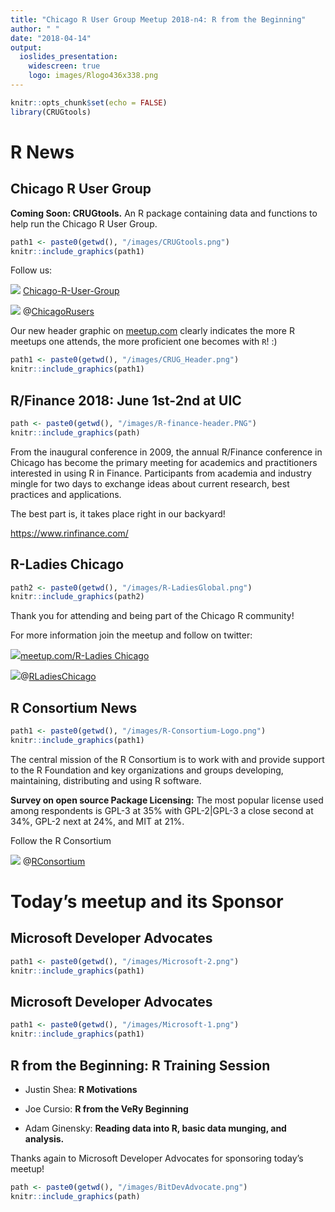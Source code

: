 ```yaml
---
title: "Chicago R User Group Meetup 2018-n4: R from the Beginning"
author: " "
date: "2018-04-14"
output:
  ioslides_presentation:
    widescreen: true
    logo: images/Rlogo436x338.png
---
```


```r
knitr::opts_chunk$set(echo = FALSE)
library(CRUGtools)
```

# R News

## Chicago R User Group {.smaller .columns-2}


**Coming Soon: CRUGtools.** An R package containing data and functions to help run the Chicago R User Group.

```r
path1 <- paste0(getwd(), "/images/CRUGtools.png")
knitr::include_graphics(path1)
```

Follow us:

![](images/GitHub-Mark.png) [Chicago-R-User-Group](https://twitter.com/ChicagoRusers)


![](images/twitter50x41.png) @[ChicagoRusers](https://twitter.com/ChicagoRusers)


Our new header graphic on [meetup.com](https://www.meetup.com/ChicagoRUG) clearly indicates the more R meetups one attends, the more proficient one becomes with `R`! :)

```r
path1 <- paste0(getwd(), "/images/CRUG_Header.png")
knitr::include_graphics(path1)
```

## R/Finance 2018: June 1st-2nd at UIC {.smaller}

```r
path <- paste0(getwd(), "/images/R-finance-header.PNG")
knitr::include_graphics(path)
```

From the inaugural conference in 2009, the annual R/Finance conference in Chicago has become the primary meeting for academics and practitioners interested in using R in Finance. Participants from academia and industry mingle for two days to exchange ideas about current research, best practices and applications.

The best part is, it takes place right in our backyard! 

[https://www.rinfinance.com/](https://www.rinfinance.com/)

## R-Ladies Chicago

```r
path2 <- paste0(getwd(), "/images/R-LadiesGlobal.png")
knitr::include_graphics(path2)
```


Thank you for attending and being part of the Chicago R community!

For more information join the meetup and follow on twitter:


![](images/m_swarm_50x50.png)[meetup.com/R-Ladies Chicago](https://www.meetup.com/rladies-chicago/)


![](images/twitter50x41.png)@[RLadiesChicago](https://twitter.com/RLadiesChicago)


## R Consortium News {.smaller}

```r
path1 <- paste0(getwd(), "/images/R-Consortium-Logo.png")
knitr::include_graphics(path1)
```

The central mission of the R Consortium is to work with and provide support to the R Foundation and key organizations and groups developing, maintaining, distributing and using R software. 

**Survey on open source Package Licensing:** The most popular license used among respondents is GPL-3 at 35% with GPL-2|GPL-3 a close second at 34%, GPL-2 next at 24%, and MIT at 21%.

Follow the R Consortium

![](images/twitter50x41.png) @[RConsortium](https://twitter.com/Rconsortium)


# Today's meetup and its Sponsor

## Microsoft Developer Advocates

```r
path1 <- paste0(getwd(), "/images/Microsoft-2.png")
knitr::include_graphics(path1)
```

## Microsoft Developer Advocates

```r
path1 <- paste0(getwd(), "/images/Microsoft-1.png")
knitr::include_graphics(path1)
```



## R from the Beginning: R Training Session 


- Justin Shea: **R Motivations**

- Joe Cursio: **R from the VeRy Beginning**

- Adam Ginensky: **Reading data into R, basic data munging, and analysis.**

Thanks again to Microsoft Developer Advocates for sponsoring today's meetup!

```r
path <- paste0(getwd(), "/images/BitDevAdvocate.png")
knitr::include_graphics(path)
```








